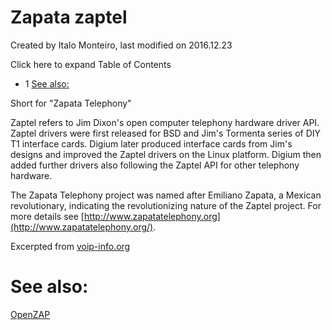 
# Zapata zaptel 

 Created by  Italo Monteiro, last modified on 2016.12.23

Click here to expand Table of Contents

* 1 [See also:](#see-also-)

Short for "Zapata Telephony"

Zaptel refers to Jim Dixon's open computer telephony hardware driver API. Zaptel drivers were first released for BSD and Jim's Tormenta series of DIY T1 interface cards. Digium later produced interface cards from Jim's designs and improved the Zaptel drivers on the Linux platform. Digium then added further drivers also following the Zaptel API for other telephony hardware.

The Zapata Telephony project was named after Emiliano Zapata, a Mexican revolutionary, indicating the revolutionizing nature of the Zaptel project. For more details see [http://www.zapatatelephony.org](http://www.zapatatelephony.org/).

Excerpted from [voip-info.org](http://www.voip-info.org/wiki/view/Zaptel)

# See also: 

[OpenZAP](../index.mdx#--)


